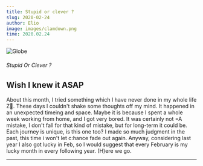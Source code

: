 ```yaml
---
title: Stupid or clever ?
slug: 2020-02-24
author: Elio
image: images/clamdown.png
time: 2020.02.24
---
```


![Globe](images/clamdown.png)

###### Stupid Or Clever ?

## Wish I knew it ASAP

About this month, I tried something which I have never done in my whole life Z🥊. These days I couldn't shake some thoughts off my mind.
It happened in an unexpected timeing and space. Maybe it is because I spent a whole week working from home, and I got very bored.
It was certainly not =A mistake, I don't fall for that kind of mistake, but for long-term it could be. Each journey is unique, is this one too?
I made so much judgment in the past, this time i won't let c:hance fade out again.
Anyway, considering last year I also got lucky in Feb, so I would suggest that every February is my lucky month in every following year.
(H)ere we go.

---

